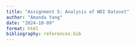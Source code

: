 ```yaml
---
title: "Assignment 5: Analysis of WDI Dataset"
author: "Amanda Yang"
date: "2024-10-09"
format: html
bibliography: references.bib
---
```


